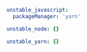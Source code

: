 ```yaml title=".moon/toolchain.yml"
unstable_javascript:
  packageManager: 'yarn'

unstable_node: {}

unstable_yarn: {}
```
